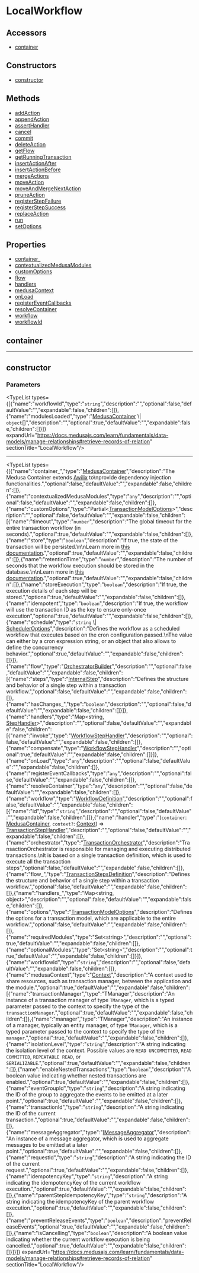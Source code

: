 
# LocalWorkflow

## Accessors

- [container](page.mdx#container)

## Constructors

- [constructor](page.mdx#constructor)

## Methods

- [addAction](../../LocalWorkflow/methods/workflows.LocalWorkflow.addAction/page.mdx)
- [appendAction](../../LocalWorkflow/methods/workflows.LocalWorkflow.appendAction/page.mdx)
- [assertHandler](../../LocalWorkflow/methods/workflows.LocalWorkflow.assertHandler/page.mdx)
- [cancel](../../LocalWorkflow/methods/workflows.LocalWorkflow.cancel/page.mdx)
- [commit](../../LocalWorkflow/methods/workflows.LocalWorkflow.commit/page.mdx)
- [deleteAction](../../LocalWorkflow/methods/workflows.LocalWorkflow.deleteAction/page.mdx)
- [getFlow](../../LocalWorkflow/methods/workflows.LocalWorkflow.getFlow/page.mdx)
- [getRunningTransaction](../../LocalWorkflow/methods/workflows.LocalWorkflow.getRunningTransaction/page.mdx)
- [insertActionAfter](../../LocalWorkflow/methods/workflows.LocalWorkflow.insertActionAfter/page.mdx)
- [insertActionBefore](../../LocalWorkflow/methods/workflows.LocalWorkflow.insertActionBefore/page.mdx)
- [mergeActions](../../LocalWorkflow/methods/workflows.LocalWorkflow.mergeActions/page.mdx)
- [moveAction](../../LocalWorkflow/methods/workflows.LocalWorkflow.moveAction/page.mdx)
- [moveAndMergeNextAction](../../LocalWorkflow/methods/workflows.LocalWorkflow.moveAndMergeNextAction/page.mdx)
- [pruneAction](../../LocalWorkflow/methods/workflows.LocalWorkflow.pruneAction/page.mdx)
- [registerStepFailure](../../LocalWorkflow/methods/workflows.LocalWorkflow.registerStepFailure/page.mdx)
- [registerStepSuccess](../../LocalWorkflow/methods/workflows.LocalWorkflow.registerStepSuccess/page.mdx)
- [replaceAction](../../LocalWorkflow/methods/workflows.LocalWorkflow.replaceAction/page.mdx)
- [run](../../LocalWorkflow/methods/workflows.LocalWorkflow.run/page.mdx)
- [setOptions](../../LocalWorkflow/methods/workflows.LocalWorkflow.setOptions/page.mdx)

## Properties

- [container\_](page.mdx#container_)
- [contextualizedMedusaModules](page.mdx#contextualizedmedusamodules)
- [customOptions](page.mdx#customoptions)
- [flow](page.mdx#flow)
- [handlers](page.mdx#handlers)
- [medusaContext](page.mdx#medusacontext)
- [onLoad](page.mdx#onload)
- [registerEventCallbacks](page.mdx#registereventcallbacks)
- [resolveContainer](page.mdx#resolvecontainer)
- [workflow](page.mdx#workflow)
- [workflowId](page.mdx#workflowid)

## container

___

## constructor

### Parameters

<TypeList types={[{"name":"workflowId","type":"`string`","description":"","optional":false,"defaultValue":"","expandable":false,"children":[]},{"name":"modulesLoaded","type":"[MedusaContainer](../../types/workflows.MedusaContainer/page.mdx) \\| `object`[]","description":"","optional":true,"defaultValue":"","expandable":false,"children":[]}]} expandUrl="https://docs.medusajs.com/learn/fundamentals/data-models/manage-relationships#retrieve-records-of-relation" sectionTitle="LocalWorkflow"/>

___

<TypeList types={[{"name":"container_","type":"[MedusaContainer](../../types/workflows.MedusaContainer/page.mdx)","description":"The Medusa Container extends [Awilix](https://github.com/jeffijoe/awilix) to\nprovide dependency injection functionalities.","optional":false,"defaultValue":"","expandable":false,"children":[]},{"name":"contextualizedMedusaModules","type":"`any`","description":"","optional":false,"defaultValue":"","expandable":false,"children":[]},{"name":"customOptions","type":"Partial&#60;[TransactionModelOptions](../../types/workflows.TransactionModelOptions/page.mdx)&#62;","description":"","optional":false,"defaultValue":"","expandable":false,"children":[{"name":"timeout","type":"`number`","description":"The global timeout for the entire transaction workflow (in seconds).","optional":true,"defaultValue":"","expandable":false,"children":[]},{"name":"store","type":"`boolean`","description":"If true, the state of the transaction will be persisted.\n\nLearn more in [this documentation](https://docs.medusajs.com/learn/fundamentals/workflows/store-executions).","optional":true,"defaultValue":"","expandable":false,"children":[]},{"name":"retentionTime","type":"`number`","description":"The number of seconds that the workflow execution should be stored in the database.\n\nLearn more in [this documentation](https://docs.medusajs.com/learn/fundamentals/workflows/store-executions).","optional":true,"defaultValue":"","expandable":false,"children":[]},{"name":"storeExecution","type":"`boolean`","description":"If true, the execution details of each step will be stored.","optional":true,"defaultValue":"","expandable":false,"children":[]},{"name":"idempotent","type":"`boolean`","description":"If true, the workflow will use the transaction ID as the key to ensure only-once execution","optional":true,"defaultValue":"","expandable":false,"children":[]},{"name":"schedule","type":"`string` \\| [SchedulerOptions](../../types/workflows.SchedulerOptions/page.mdx)","description":"Defines the workflow as a scheduled workflow that executes based on the cron configuration passed.\nThe value can either by a cron expression string, or an object that also allows to define the concurrency behavior.","optional":true,"defaultValue":"","expandable":false,"children":[]}]},{"name":"flow","type":"[OrchestratorBuilder](../workflows.OrchestratorBuilder/page.mdx)","description":"","optional":false,"defaultValue":"","expandable":false,"children":[{"name":"steps","type":"[InternalStep](../../interfaces/workflows.InternalStep/page.mdx)","description":"Defines the structure and behavior of a single step within a transaction workflow.","optional":false,"defaultValue":"","expandable":false,"children":[]},{"name":"hasChanges_","type":"`boolean`","description":"","optional":false,"defaultValue":"","expandable":false,"children":[]}]},{"name":"handlers","type":"Map&#60;string, [StepHandler](../../types/workflows.StepHandler/page.mdx)&#62;","description":"","optional":false,"defaultValue":"","expandable":false,"children":[{"name":"invoke","type":"[WorkflowStepHandler](../../types/workflows.WorkflowStepHandler/page.mdx)","description":"","optional":false,"defaultValue":"","expandable":false,"children":[]},{"name":"compensate","type":"[WorkflowStepHandler](../../types/workflows.WorkflowStepHandler/page.mdx)","description":"","optional":true,"defaultValue":"","expandable":false,"children":[]}]},{"name":"onLoad","type":"`any`","description":"","optional":false,"defaultValue":"","expandable":false,"children":[]},{"name":"registerEventCallbacks","type":"`any`","description":"","optional":false,"defaultValue":"","expandable":false,"children":[]},{"name":"resolveContainer","type":"`any`","description":"","optional":false,"defaultValue":"","expandable":false,"children":[]},{"name":"workflow","type":"[WorkflowDefinition](../../interfaces/workflows.WorkflowDefinition/page.mdx)","description":"","optional":false,"defaultValue":"","expandable":false,"children":[{"name":"id","type":"`string`","description":"","optional":false,"defaultValue":"","expandable":false,"children":[]},{"name":"handler","type":"(`container`: [MedusaContainer](../../types/workflows.MedusaContainer/page.mdx), `context?`: [Context](../../interfaces/workflows.Context/page.mdx)) => [TransactionStepHandler](../../types/workflows.TransactionStepHandler/page.mdx)","description":"","optional":false,"defaultValue":"","expandable":false,"children":[]},{"name":"orchestrator","type":"[TransactionOrchestrator](../workflows.TransactionOrchestrator/page.mdx)","description":"TransactionOrchestrator is responsible for managing and executing distributed transactions.\nIt is based on a single transaction definition, which is used to execute all the transaction steps","optional":false,"defaultValue":"","expandable":false,"children":[]},{"name":"flow_","type":"[TransactionStepsDefinition](../../types/workflows.TransactionStepsDefinition/page.mdx)","description":"Defines the structure and behavior of a single step within a transaction workflow.","optional":false,"defaultValue":"","expandable":false,"children":[]},{"name":"handlers_","type":"Map&#60;string, object&#62;","description":"","optional":false,"defaultValue":"","expandable":false,"children":[]},{"name":"options","type":"[TransactionModelOptions](../../types/workflows.TransactionModelOptions/page.mdx)","description":"Defines the options for a transaction model, which are applicable to the entire workflow.","optional":false,"defaultValue":"","expandable":false,"children":[]},{"name":"requiredModules","type":"Set&#60;string&#62;","description":"","optional":true,"defaultValue":"","expandable":false,"children":[]},{"name":"optionalModules","type":"Set&#60;string&#62;","description":"","optional":true,"defaultValue":"","expandable":false,"children":[]}]},{"name":"workflowId","type":"`string`","description":"","optional":false,"defaultValue":"","expandable":false,"children":[]},{"name":"medusaContext","type":"[Context](../../interfaces/workflows.Context/page.mdx)","description":"A context used to share resources, such as transaction manager, between the application and the module.","optional":true,"defaultValue":"","expandable":false,"children":[{"name":"transactionManager","type":"TManager","description":"An instance of a transaction manager of type `TManager`, which is a typed parameter passed to the context to specify the type of the `transactionManager`.","optional":true,"defaultValue":"","expandable":false,"children":[]},{"name":"manager","type":"TManager","description":"An instance of a manager, typically an entity manager, of type `TManager`, which is a typed parameter passed to the context to specify the type of the `manager`.","optional":true,"defaultValue":"","expandable":false,"children":[]},{"name":"isolationLevel","type":"`string`","description":"A string indicating the isolation level of the context. Possible values are `READ UNCOMMITTED`, `READ COMMITTED`, `REPEATABLE READ`, or `SERIALIZABLE`.","optional":true,"defaultValue":"","expandable":false,"children":[]},{"name":"enableNestedTransactions","type":"`boolean`","description":"A boolean value indicating whether nested transactions are enabled.","optional":true,"defaultValue":"","expandable":false,"children":[]},{"name":"eventGroupId","type":"`string`","description":"A string indicating the ID of the group to aggregate the events to be emitted at a later point.","optional":true,"defaultValue":"","expandable":false,"children":[]},{"name":"transactionId","type":"`string`","description":"A string indicating the ID of the current transaction.","optional":true,"defaultValue":"","expandable":false,"children":[]},{"name":"messageAggregator","type":"[IMessageAggregator](../../interfaces/workflows.IMessageAggregator/page.mdx)","description":"An instance of a message aggregator, which is used to aggregate messages to be emitted at a later point.","optional":true,"defaultValue":"","expandable":false,"children":[]},{"name":"requestId","type":"`string`","description":"A string indicating the ID of the current request.","optional":true,"defaultValue":"","expandable":false,"children":[]},{"name":"idempotencyKey","type":"`string`","description":"A string indicating the idempotencyKey of the current workflow execution.","optional":true,"defaultValue":"","expandable":false,"children":[]},{"name":"parentStepIdempotencyKey","type":"`string`","description":"A string indicating the idempotencyKey of the parent workflow execution.","optional":true,"defaultValue":"","expandable":false,"children":[]},{"name":"preventReleaseEvents","type":"`boolean`","description":"preventReleaseEvents","optional":true,"defaultValue":"","expandable":false,"children":[]},{"name":"isCancelling","type":"`boolean`","description":"A boolean value indicating whether the current workflow execution is being cancelled.","optional":true,"defaultValue":"","expandable":false,"children":[]}]}]} expandUrl="https://docs.medusajs.com/learn/fundamentals/data-models/manage-relationships#retrieve-records-of-relation" sectionTitle="LocalWorkflow"/>
